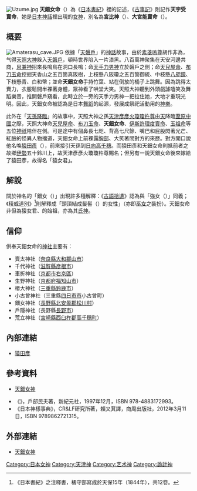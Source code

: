 [[File:Uzume.jpg|thumb]]
'''天鈿女命'''（{{lang|ja|あまのうずめ の みこと}}）為《[[日本書紀|日本書紀]]》裡的記述，《[[古事記|古事記]]》則記作'''天宇受賣命'''，她是[[日本神話|日本神話]]裡出現的[[女神|女神]]，別名為'''宮比神'''（{{lang|ja|ミヤビノカミ}}）、'''大宮能賣命'''（{{lang|ja|オホミヤノメノミコト}}）。

== 概要 ==
[[File:Amaterasu_cave.JPG|thumb]]
依據「[[天磐戶|天磐戶]]」的[[神話|神話]]故事，由於[[素戔嗚尊|素戔嗚尊]]胡作非為，气得[[天照大神|天照大神]]躲入[[天磐戶|天磐戶]]，頓時世界陷入一片漆黑。八百萬神聚集在天安河邊共商，[[思兼神|思兼神]]招來長鳴鳥在洞口長鳴；命[[天手力男神|天手力男神]]立於磐戶之側；命[[天兒屋命|天兒屋命]]、[[布刀玉命|布刀玉命]]挖掘天香山之五百箇真阪樹，上枝懸八阪瓊之五百箇御統、中枝懸[[八咫鏡|八咫鏡]]、下枝懸青、白和幣；並命'''天鈿女命'''手持竹葉、站在倒放的桶子上跳舞。因為跳得太賣力，衣服鬆開半裸著身體，眾神看了哄堂大笑。天照大神聽到外頭戲謔嘻笑及舞蹈樂音，推開磐戶窺看，此時立於一旁的天手力男神一把拉住她，大地才重現光明。因此，天鈿女命被認為是日本[[舞蹈|舞蹈]]的起源，發展成祭祀活動用的[[神樂_(音樂)|神樂]]。

此外在「[[天孫降臨|天孫降臨]]」的故事中，天照大神之孫[[天津彥彥火瓊瓊杵尊|天津彥彥火瓊瓊杵尊]]由[[高天原|天]]降臨[[葦原中國|葦原中國]]之際，天照大神命[[天兒屋命|天兒屋命]]、[[布刀玉命|布刀玉命]]、'''天鈿女命'''、[[伊斯許理度賣命|伊斯許理度賣命]]、[[玉祖命|玉祖命]]等五位[[神祇|神祇]]陪伴在側。可是途中有個鼻長七咫、背高七尺餘、嘴巴和屁股閃著光芒、紅臉的怪異人物擋道，天鈿女命上前裸露[[乳房|胸部]]、大笑著問對方的來歷。對方開口說他名喚[[猿田彥|猿田彥]]（{{Lang|ja|サルタヒコ}}），前來接引天孫到[[日向國|日向]][[高千穗峰|高千穗]]。而猿田彥和天鈿女命則抵前者之故鄉[[伊勢國|伊勢]]五十鈴川上，故天津彥彥火瓊瓊杵尊賜名{{link-ja|猿女君|猿女君}}；但另有一說天鈿女命後來嫁給了猿田彥，故得名「猿女君」。

== 解說 ==
關於神名的「鈿女（{{Lang|ja|ウズメ}}）」出現許多種解釋：《[[古語拾遺|古語拾遺]]》認為與「強女（{{Lang|ja|オズメ}}）」同義；《稜威道別》<ref>《日本書紀》之注釋書，橘守部寫成於天保15年（1844年），共12卷。</ref>則解釋成「頭頂結成髮髻（{{Lang|ja|ウズ}}）的女性」（亦即[[巫女|巫女]]之裝扮）。天鈿女命非但為猿女君、{{link-ja|稗田氏|稗田氏}}的始祖，亦為其[[氏神|氏神]]。

== 信仰 ==
供奉天鈿女命的[[神社|神社]]主要有：
* 賣太神社（[[奈良縣|奈良縣]][[大和郡山市|大和郡山市]]）
* 千代神社（[[滋賀縣|滋賀縣]][[彦根市|彦根市]]）
* 車折神社（[[京都市|京都市]][[右京區|右京區]]）
* 生野神社（[[京都府|京都府]][[福知山市|福知山市]]）
* 椿大神社（[[三重縣|三重縣]][[鈴鹿市|鈴鹿市]]）
* 小古曾神社（三重縣[[四日市市|四日市市]]小古曾町）
* 鈿女神社（[[長野縣|長野縣]][[北安曇郡|北安曇郡]][[松川村|松川村]]）
* 戶隱神社（長野縣[[長野市|長野市]]）
* 荒立神社（[[宮崎縣|宮崎縣]][[西臼杵郡|西臼杵郡]][[高千穗町|高千穗町]]）

== 內部連結 ==
* [[猿田彥|猿田彥]]

== 參考資料 ==
* {{ja}}[http://www.din.or.jp/~a-kotaro/gods/kamigami/uzume.html 天鈿女神]{{Wayback|url=http://www.din.or.jp/~a-kotaro/gods/kamigami/uzume.html |date=20111009052351 }}
* 《{{Lang|ja|八百万の神々 日本の神霊たちのプロフィール}}》，戶部民夫著，新紀元社，1997年12月，ISBN 978-4883172993。 
* 《日本神樣事典》，CR&LF研究所著，賴又萁譯，商周出版社，2012年3月11日，ISBN 9789862721315。
{{reflist}}

== 外部連結 ==
{{wikisource}}
* {{ja}}[http://www.din.or.jp/~a-kotaro/gods/kamigami/uzume.html 天鈿女神]{{Wayback|url=http://www.din.or.jp/~a-kotaro/gods/kamigami/uzume.html |date=20111009052351 }}

[[Category:日本女神|Category:日本女神]]
[[Category:天津神|Category:天津神]]
[[Category:艺术神|Category:艺术神]]
[[Category:詭計神|Category:詭計神]]
